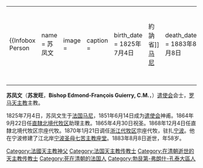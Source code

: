 {|align="right" 
|{{Infobox Person
| name   = 苏凤文<br />{{lang|la|Bishop Edmond-François Guierry, C.M.}}
| image     = 
| caption  = 
| birth_date  = 1825年7月4日
| birth_place = {{FRA}}[[約訥省|約訥省]][[馬尼_(約訥省)|马尼]]
| death_date  = 1883年8月8日
| death_place = [[File:Flag_of_China_(1862–1889).svg|25px]][[中国|中国]][[宁波|宁波]]
| occupation  = 罗马天主教直隸北境代牧区宗座代牧<br />浙江代牧区宗座代牧
| spouse         = 无
| parents        = 
}}
|-
|}
'''苏凤文'''（'''苏发旺'''，'''Bishop Edmond-François Guierry, C.M.'''，{{bd|1825年|7月4日|1883年|8月8日|}}）[[遣使会|遣使会]]会士，[[罗马天主教|罗马天主教]]主教。

1825年7月4日，苏凤文生于[[法国|法国]][[馬尼_(約訥省)|马尼]]，1851年6月14日成为[[遣使会|遣使会]]神甫。1864年9月22日任[[天主教北京教区|直隸北境代牧区]]助理主教。1865年4月30日祝圣。1868年12月4日任直隸北境代牧区宗座代牧。1870年1月21日调任[[天主教宁波教区|浙江代牧区]]宗座代牧，驻扎[[宁波|宁波]]。他在宁波修建了江北岸[[宁波圣母七苦主教座堂|宁波圣母七苦主教座堂]]。1883年8月8日逝世，年58岁。

{{DEFAULTSORT:S}}
[[Category:法國天主教神父|Category:法國天主教神父]]
[[Category:法国天主教传教士|Category:法国天主教传教士]]
[[Category:在清朝逝世的天主教传教士|Category:在清朝逝世的天主教传教士]]
[[Category:死在清朝的法国人|Category:死在清朝的法国人]]
[[Category:勃艮第-弗朗什-孔泰大區人|Category:勃艮第-弗朗什-孔泰大區人]]
